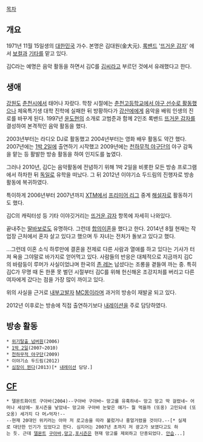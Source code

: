 [[목차]]

== 개요 ==
1971년 11월 15일생의 [[대한민국]] 가수. 본명은 김대원(金大元). [[록밴드]] '[[뜨거운 감자]]' 에서 [[보컬]]과 [[기타]]를 맡고 있다.

김C라는 예명은 음악 활동을 하면서 김C를 [[김씨]]라고 부르던 것에서 유래했다고 한다.

== 생애 ==
[[강원도]] [[춘천시]]에서 태어나 자랐다. 학창 시절에는 [[춘천고등학교 야구부|춘천고등학교에서 야구 선수로 활동]]했으나 체육특기생 대학 진학에 실패한 뒤 방황하다가 [[강산에]]에게 음악을 배워 인생의 진로를 바꾸게 된다. 1997년 [[윤도현]]의 소개로 고범준과 함께 2인조 록밴드 [[뜨거운 감자]]를 결성하여 본격적인 음악 활동을 했다.

2003년부터는 라디오 DJ로 활동했고 2004년부터는 영화 배우 활동도 약간 했다. 2007년에는 [[1박 2일]]에 출연하기 시작했고 2009년에는 [[천하무적 야구단]]의 야구 감독을 맡는 등 활발한 방송 활동을 하여 인지도를 높였다.

그러나 2010년, 김C는 음악활동에 전념하기 위해 1박 2일을 비롯한 모든 방송 프로그램에서 하차한 뒤 [[독일]]로 유학을 떠났다. 그 뒤 2012년 이야기쇼 두드림의 진행자로 방송 활동에 복귀하였다.

특이하게 2006년부터 2007년까지 [[XTM]]에서 [[프리미어 리그]] 중계 [[해설자]]로 활동하기도 했다.

김C의 캐릭터성 등 기타 이야깃거리는 [[뜨거운 감자]] 항목에 자세히 나와있다.

끝내주는 [[딸바보]]로도 유명하다. 그런데 [http://news.naver.com/main/ranking/read.nhn?mid=etc&sid1=111&date=2014080411&rankingSectionId=106&rankingType=popular_day&rankingSeq=1&oid=241&aid=0002237794 합의이혼]을 했다고 한다. 2014년 8월 현재는 작업장 근처에서 혼자 살고 있다고 했으며 두 자녀는 전처가 돌보고 있다고 했다.

...그런데 이혼 소식 하루만에 결혼을 전제로 다른 사람과 열애를 하고 있다는 기사가 터져 욕을 그야말로 바가지로 얻어먹고 있다. 사람들의 반응은 대체적으로 지금까지 김C의 바람둥이 루머가 사실이었냐며 한국의 [[존 레논]] 납셨다는 조롱을 곁들여 까는 중. 특히 김C가 무명 때 돈 한푼 못 벌던 시절부터 김C를 위해 헌신해온 조강지처를 버리고 다른 여자에게 갔다는 점을 가장 많이 까이고 있다.

{{{#!html
<iframe width="560" height="315" src="//www.youtube-nocookie.com/embed/a0fReYKLnCo" frameborder="0" allowfullscreen></iframe>
}}}
위의 사실을 근거로 [[내부고발자]] [[MC몽]]이라며 과거의 방송이 재발굴 되고 있다. 

2012년 이후로는 방송에 직접 출연하기보다 [[내레이션]]을 주로 담당하였다.

== 방송 활동 ==
 * [[위기탈출 넘버원]](2006)
 * [[1박 2일]](2007~2010)
 * [[천하무적 야구단]](2009)
 * 이야기쇼 두드림(2012)
 * [[심장이 뛴다]](2013)[* [[내레이션]] 담당.]

== [[CF]] ==
 * 델몬트화이트 구아바(2004)--구아바 구아바~ 망고를 유혹하네~ 망고 망고 딱 걸렸네~ 어머나 세상에~ 포시즌을 낳았네~ 망고와 구아바 눈맞은 얘기~ 뭘 먹을까 (또옹) 고민되네 (또오옹) 세가지 다 머↗억자!-- 
 --현재 20대인 위키러는 아마 저 로고송을 따라 불렀거나 흥얼거렸을 것이다.--[* 실제로 대단한 인기가 있었다고 한다. 심지어는 2007년 초까지 저 광고가 보였다고도 하는 듯. 근데 [[델몬트]] [[구아바]],[[망고]],[[포시즌]]은 현재 망고를 제외하고 단종되었다. [[안습]]...]
